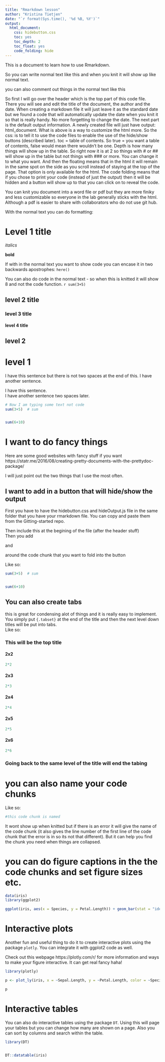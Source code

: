 ```yaml
---
title: "Rmarkdown lesson"
author: "Kristina Tietjen"
date: "`r format(Sys.time(), '%d %B, %Y')`"
output:
  html_document:
    css: hidebutton.css
    toc: yes
    toc_depth: 2
    toc_float: yes
    code_folding: hide
---
```


This is a document to learn how to use Rmarkdown. 

So you can write normal text like this and when you knit it will show up like normal text. 

you can also comment out things in the normal text like this <!-- this wont show up when knitted-->

So first I will go over the header which is the top part of this code file.  
There you will see and edit the title of the document, the author and the date. When creating a markdown file it will just leave it as the standard date but we found a code that will automatically update the date when you knit it so that is really handy. No more forgetting to change the date.  The next part is the default output information. A newly created file will just have output: html_document. What is above is a way to customize the html more. So the css: is to tell it to use the code files to enable the use of the hide/show buttons (described later). toc = table of contents. So true = you want a table of contents, false would mean there wouldn't be one. Depth is how many things will show up in the table. So right now it is at 2 so things with # or ## will show up in the table but not things with ### or more. You can change it to what you want. And then the floating means that in the html it will remain in the same spot on the side as you scroll instead of staying at the top of the page. That option is only available for the html.  The code folding means that if you chose to print your code (instead of just the output) then it will be hidden and a button will show up to that you can click on to reveal the code.   

You can knit you document into a word file or pdf but they are more finiky and less customizable so everyone in the lab generally sticks with the html. Although a pdf is easier to share with collaborators who do not use git hub.  
  
With the normal text you can do formatting:  

# Level 1 title

*italics*


**bold**

If with in the normal text you want to show code you can encase it in two backwards apostrophes:
`here()` <!-- to show code-->


You can also do code in the normal text - so when this is knitted it will show 8 and not the code function. 
`r sum(3+5)` <!-- to do code outside code chunk-->


## level 2 title


### level 3 title


#### level 4 title


## level 2


# level 1

I have this sentence but there is not two spaces at the end of this. 
I have another sentence. 

I have this sentence.  
I have another sentence two spaces later. 


```r
# Now I am typing some text not code
sum(3+5)  # sum


sum(6+10)

```


# I want to do fancy things

Here are some good websites with fancy stuff if you want   
https://statr.me/2016/08/creating-pretty-documents-with-the-prettydoc-package/  

I will just point out the two things that I use the most often.

## I want to add in a button that will hide/show the output

First you have to have the hidebutton.css and hideOutput.js file in the same folder that you have your rmarkdown file. You can copy and paste them from the Gitting-started repo.    

Then include this at the begining of the file (after the header stuff)  
<script src="hideOutput.js"></script>  

Then you add   
<div class="fold o">  
and  
</div>  
around the code chunk that you want to fold into the button

Like so:  
  
<div class="fold o">  
```r

sum(3+5)  # sum


sum(6+10)

```
</div>    


## You can also create tabs
this is great for condensing alot of things and it is really easy to implement.  You simply put `{.tabset}` at the end of the title and then the next level down titles will be put into tabs.  
Like so:  

### This will be the top title {.tabset}

#### 2x2
```r
2*2

```

#### 2x3

```r
2*3

```

#### 2x4
```r
2*4

```

#### 2x5
```r
2*5

```


#### 2x6
```r
2*6

```

### Going back to the same level of the title will end the tabing

# you can also name your code chunks  

Like so:  

```r

#this code chunk is named

```

It wont show up when knitted but if there is an error it will give the name of the code chunk (it also gives the line number of the first line of the code chunk that the error is in so its not that different). But it can help you find the chunk you need when things are collapsed.  

# you can do figure captions in the the code chunks and set figure sizes etc. 

```r
data(iris)
library(ggplot2)

ggplot(iris, aes(x = Species, y = Petal.Length)) + geom_bar(stat = "identity", position = "dodge")


```

# Interactive plots

Another fun and useful thing to do it to create interactive plots using the package `plotly`.  You can integrate it with ggplot2 code as well.  

Check out this webpage https://plotly.com/r/ for more information and ways to make your figure interactive. It can get real fancy haha!  

```r
library(plotly)

p <- plot_ly(iris, x = ~Sepal.Length, y = ~Petal.Length, color = ~Species, type = "scatter")

p

```


# Interactive tables

You can also do interactive tables using the package `DT`. Using this will page your tables but you can change how many are shown on a page. Also you can sort by columns and search within the table.  

```r
library(DT)


DT::datatable(iris)


```

